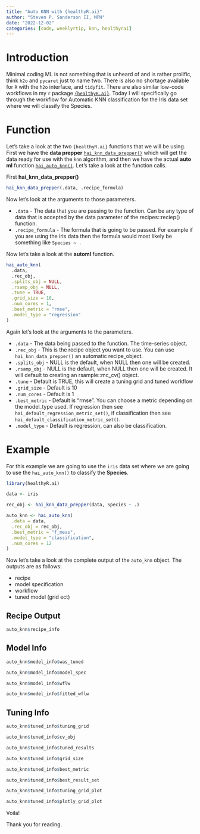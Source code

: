 ```yaml
---
title: "Auto KNN with {healthyR.ai}"
author: "Steven P. Sanderson II, MPH"
date: "2022-12-02"
categories: [code, weeklyrtip, knn, healthyrai]
---
```


# Introduction

Minimal coding ML is not something that is unheard of and is rather prolific, think `h2o` and `pycaret` just to name two. There is also no shortage available for `R` with the `h2o` interface, and `tidyfit`. There are also similar low-code workflows in my `r` package [`{healthyR.ai}`](https://www.spsanderson.com/healthyR.ai/). Today I will specifically go through the workflow for Automatic KNN classification for the Iris data set where we will classify the Species.

# Function

Let's take a look at the two `{healthyR.ai}` functions that we will be using. First we have the __data prepper__ [`hai_knn_data_prepper()`](https://www.spsanderson.com/healthyR.ai/reference/hai_knn_data_prepper.html) which will get the data ready for use with the `knn` algorithm, and then we have the actual __auto ml__ function [`hai_auto_knn()`](https://www.spsanderson.com/healthyR.ai/reference/hai_auto_knn.html). Let's take a look at the function calls.

First __hai_knn_data_prepper()__

```r
hai_knn_data_prepper(.data, .recipe_formula)
```

Now let's look at the arguments to those parameters.

*  `.data` - The data that you are passing to the function. Can be any type of data that is accepted by the data parameter of the recipes::reciep() function.
*  `.recipe_formula` - The formula that is going to be passed. For example if you are using the iris data then the formula would most likely be something like `Species ~ .`

Now let's take a look at the __automl__ function.

```r
hai_auto_knn(
  .data,
  .rec_obj,
  .splits_obj = NULL,
  .rsamp_obj = NULL,
  .tune = TRUE,
  .grid_size = 10,
  .num_cores = 1,
  .best_metric = "rmse",
  .model_type = "regression"
)
```

Again let's look at the arguments to the parameters.

*  `.data` - The data being passed to the function. The time-series object.
*  `.rec_obj` - This is the recipe object you want to use. You can use `hai_knn_data_prepper()` an automatic recipe_object.
*  `.splits_obj` - NULL is the default, when NULL then one will be created.
*  `.rsamp_obj` - NULL is the default, when NULL then one will be created. It will default to creating an rsample::mc_cv() object.
*  `.tune` - Default is TRUE, this will create a tuning grid and tuned workflow
*  `.grid_size` - Default is 10
*  `.num_cores` - Default is 1
*  `.best_metric` - Default is "rmse". You can choose a metric depending on the model_type used. If regression then see `hai_default_regression_metric_set()`, if classification then see `hai_default_classification_metric_set()`.
*  `.model_type` - Default is regression, can also be classification.

# Example

For this example we are going to use the `iris` data set where we are going to use the `hai_auto_knn()` to classify the __Species__.

```r
library(healthyR.ai)

data <- iris

rec_obj <- hai_knn_data_prepper(data, Species ~ .)

auto_knn <- hai_auto_knn(
  .data = data,
  .rec_obj = rec_obj,
  .best_metric = "f_meas",
  .model_type = "classification",
  .num_cores = 12
)
```

Now let's take a look at the complete output of the `auto_knn` object. The outputs are as follows:

*  recipe
*  model specification
*  workflow
*  tuned model (grid ect)


## Recipe Output

```r
auto_knn$recipe_info
```

## Model Info

```r
auto_knn$model_info$was_tuned
```

```r
auto_knn$model_info$model_spec
```

```r
auto_knn$model_info$wflw
```

```r
auto_knn$model_info$fitted_wflw
```

## Tuning Info

```r
auto_knn$tuned_info$tuning_grid
```

```r
auto_knn$tuned_info$cv_obj
```

```r
auto_knn$tuned_info$tuned_results
```

```r
auto_knn$tuned_info$grid_size
```

```r
auto_knn$tuned_info$best_metric
```

```r
auto_knn$tuned_info$best_result_set
```

```r
auto_knn$tuned_info$tuning_grid_plot
```

```r
auto_knn$tuned_info$plotly_grid_plot
```

Voila!

Thank you for reading.